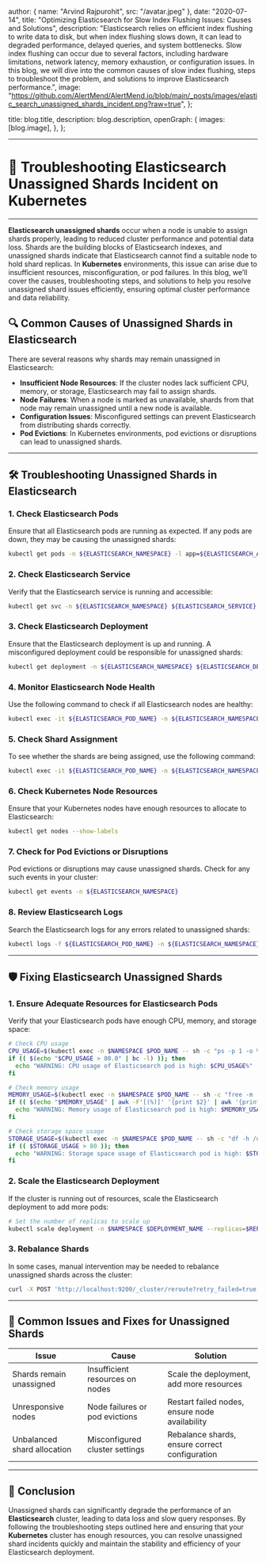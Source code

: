 
  author: { name: "Arvind Rajpurohit", src: "/avatar.jpeg" },
  date: "2020-07-14",
  title: "Optimizing Elasticsearch for Slow Index Flushing Issues: Causes and Solutions",
  description:
    "Elasticsearch relies on efficient index flushing to write data to disk, but when index flushing slows down, it can lead to degraded performance, delayed queries, and system bottlenecks. Slow index flushing can occur due to several factors, including hardware limitations, network latency, memory exhaustion, or configuration issues. In this blog, we will dive into the common causes of slow index flushing, steps to troubleshoot the problem, and solutions to improve Elasticsearch performance.",
  image:
    "https://github.com/AlertMend/AlertMend.io/blob/main/_posts/images/elastic_search_unassigned_shards_incident.png?raw=true",
};

  title: blog.title,
  description: blog.description,
  openGraph: {
    images: [blog.image],
  },
};



---
# 🚨 **Troubleshooting Elasticsearch Unassigned Shards Incident on Kubernetes**
---

**Elasticsearch unassigned shards** occur when a node is unable to assign shards properly, leading to reduced cluster performance and potential data loss. Shards are the building blocks of Elasticsearch indexes, and unassigned shards indicate that Elasticsearch cannot find a suitable node to hold shard replicas. In **Kubernetes** environments, this issue can arise due to insufficient resources, misconfiguration, or pod failures. In this blog, we’ll cover the causes, troubleshooting steps, and solutions to help you resolve unassigned shard issues efficiently, ensuring optimal cluster performance and data reliability.


## 🔍 **Common Causes of Unassigned Shards in Elasticsearch**

There are several reasons why shards may remain unassigned in Elasticsearch:
- **Insufficient Node Resources**: If the cluster nodes lack sufficient CPU, memory, or storage, Elasticsearch may fail to assign shards.
- **Node Failures**: When a node is marked as unavailable, shards from that node may remain unassigned until a new node is available.
- **Configuration Issues**: Misconfigured settings can prevent Elasticsearch from distributing shards correctly.
- **Pod Evictions**: In Kubernetes environments, pod evictions or disruptions can lead to unassigned shards.

---

## 🛠️ **Troubleshooting Unassigned Shards in Elasticsearch**

### 1. **Check Elasticsearch Pods**
Ensure that all Elasticsearch pods are running as expected. If any pods are down, they may be causing the unassigned shards:
```bash
kubectl get pods -n ${ELASTICSEARCH_NAMESPACE} -l app=${ELASTICSEARCH_APP}
```

### 2. **Check Elasticsearch Service**
Verify that the Elasticsearch service is running and accessible:
```bash
kubectl get svc -n ${ELASTICSEARCH_NAMESPACE} ${ELASTICSEARCH_SERVICE}
```

### 3. **Check Elasticsearch Deployment**
Ensure that the Elasticsearch deployment is up and running. A misconfigured deployment could be responsible for unassigned shards:
```bash
kubectl get deployment -n ${ELASTICSEARCH_NAMESPACE} ${ELASTICSEARCH_DEPLOYMENT}
```

### 4. **Monitor Elasticsearch Node Health**
Use the following command to check if all Elasticsearch nodes are healthy:
```bash
kubectl exec -it ${ELASTICSEARCH_POD_NAME} -n ${ELASTICSEARCH_NAMESPACE} curl -XGET 'http://localhost:9200/_cat/nodes?v'
```

### 5. **Check Shard Assignment**
To see whether the shards are being assigned, use the following command:
```bash
kubectl exec -it ${ELASTICSEARCH_POD_NAME} -n ${ELASTICSEARCH_NAMESPACE} curl -XGET 'http://localhost:9200/_cat/shards?v'
```

### 6. **Check Kubernetes Node Resources**
Ensure that your Kubernetes nodes have enough resources to allocate to Elasticsearch:
```bash
kubectl get nodes --show-labels
```

### 7. **Check for Pod Evictions or Disruptions**
Pod evictions or disruptions may cause unassigned shards. Check for any such events in your cluster:
```bash
kubectl get events -n ${ELASTICSEARCH_NAMESPACE}
```

### 8. **Review Elasticsearch Logs**
Search the Elasticsearch logs for any errors related to unassigned shards:
```bash
kubectl logs -f ${ELASTICSEARCH_POD_NAME} -n ${ELASTICSEARCH_NAMESPACE} | grep "unassigned"
```

---

## 🛡️ **Fixing Elasticsearch Unassigned Shards**

### 1. **Ensure Adequate Resources for Elasticsearch Pods**
Verify that your Elasticsearch pods have enough CPU, memory, and storage space:
```bash
# Check CPU usage
CPU_USAGE=$(kubectl exec -n $NAMESPACE $POD_NAME -- sh -c "ps -p 1 -o %cpu | tail -1")
if (( $(echo "$CPU_USAGE > 80.0" | bc -l) )); then
  echo "WARNING: CPU usage of Elasticsearch pod is high: $CPU_USAGE%"
fi

# Check memory usage
MEMORY_USAGE=$(kubectl exec -n $NAMESPACE $POD_NAME -- sh -c "free -m | awk 'NR==2{printf "%s/%sMB (%.2f%%)", $3,$2,$3*100/$2 }'")
if (( $(echo "$MEMORY_USAGE" | awk -F'[(%)]' '{print $2}' | awk '{print int($1)}') > 80 )); then
  echo "WARNING: Memory usage of Elasticsearch pod is high: $MEMORY_USAGE"
fi

# Check storage space usage
STORAGE_USAGE=$(kubectl exec -n $NAMESPACE $POD_NAME -- sh -c "df -h /usr/share/elasticsearch/data | awk '{print $5}' | tail -1 | sed 's/%//g'")
if (( $STORAGE_USAGE > 80 )); then
  echo "WARNING: Storage space usage of Elasticsearch pod is high: $STORAGE_USAGE%"
fi
```

### 2. **Scale the Elasticsearch Deployment**
If the cluster is running out of resources, scale the Elasticsearch deployment to add more pods:
```bash
# Set the number of replicas to scale up
kubectl scale deployment -n $NAMESPACE $DEPLOYMENT_NAME --replicas=$REPLICAS
```

### 3. **Rebalance Shards**
In some cases, manual intervention may be needed to rebalance unassigned shards across the cluster:
```bash
curl -X POST 'http://localhost:9200/_cluster/reroute?retry_failed=true'
```

---

## 🔄 **Common Issues and Fixes for Unassigned Shards**

| **Issue**                              | **Cause**                                      | **Solution**                                      |
|----------------------------------------|------------------------------------------------|---------------------------------------------------|
| Shards remain unassigned               | Insufficient resources on nodes                | Scale the deployment, add more resources          |
| Unresponsive nodes                     | Node failures or pod evictions                 | Restart failed nodes, ensure node availability    |
| Unbalanced shard allocation            | Misconfigured cluster settings                 | Rebalance shards, ensure correct configuration    |

---

## 🚀 **Conclusion**

Unassigned shards can significantly degrade the performance of an **Elasticsearch** cluster, leading to data loss and slow query responses. By following the troubleshooting steps outlined here and ensuring that your **Kubernetes** cluster has enough resources, you can resolve unassigned shard incidents quickly and maintain the stability and efficiency of your Elasticsearch deployment.